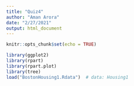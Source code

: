 ```yaml
---
title: "Quiz4"
author: "Aman Arora"
date: "2/27/2021"
output: html_document
---
```


```r
knitr::opts_chunk$set(echo = TRUE)
```

```r
library(ggplot2)
library(rpart)
library(rpart.plot)
library(tree) 
load("BostonHousing1.Rdata")  # data: Housing1

```

